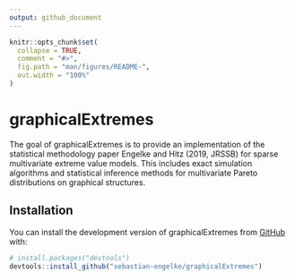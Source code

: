 ```yaml
---
output: github_document
---
```


<!-- README.md is generated from README.Rmd. Please edit that file -->

```r
knitr::opts_chunk$set(
  collapse = TRUE,
  comment = "#>",
  fig.path = "man/figures/README-",
  out.width = "100%"
)
```
# graphicalExtremes

<!-- badges: start -->
<!-- badges: end -->

The goal of graphicalExtremes is to provide an implementation of the statistical 
methodology paper Engelke and Hitz (2019, JRSSB) for sparse multivariate extreme
value models. This includes exact simulation algorithms and statistical 
inference methods for multivariate Pareto distributions on graphical structures.

## Installation

<!-- You can install the released version of graphicalExtremes from [CRAN](https://CRAN.R-project.org) with: -->

<!-- ``` r -->
<!-- install.packages("graphicalExtremes") -->
<!-- ``` -->

You can install the development version of graphicalExtremes from [GitHub](https://github.com/) with:

``` r
# install.packages("devtools")
devtools::install_github("sebastian-engelke/graphicalExtremes")
```
